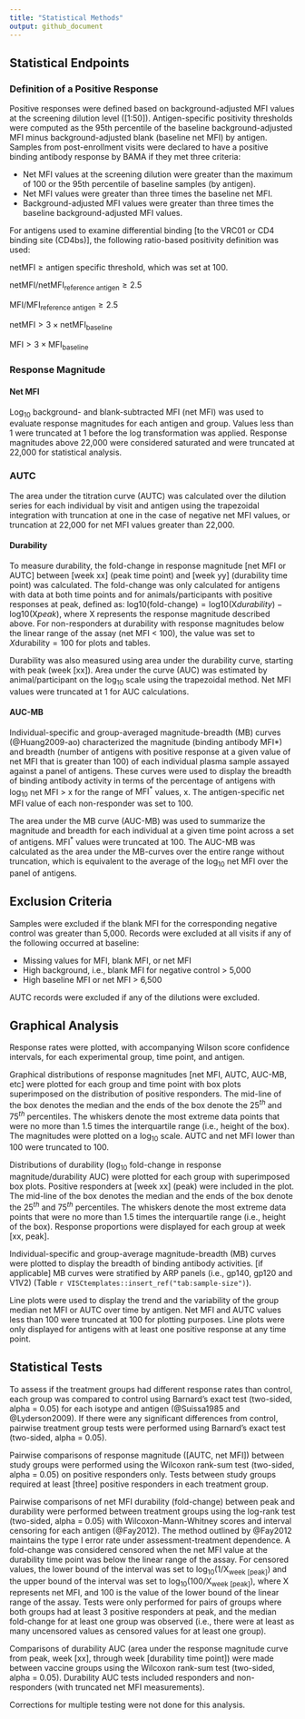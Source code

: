 ```yaml
---
title: "Statistical Methods"
output: github_document
---
```


<!-- background.md is generated from the RMARKDOWN file, background.Rmd.
Please edit that file. -->

<!-- this file was adapted from VISCtemplates {{pkg_ver}}. -->

## Statistical Endpoints

### Definition of a Positive Response

Positive responses were defined based on background-adjusted MFI values 
at the screening dilution level ([1:50]). 
Antigen-specific positivity thresholds were computed as the 95th percentile 
of the baseline background-adjusted MFI minus background-adjusted blank (baseline net MFI) 
by antigen. 
Samples from post-enrollment visits were declared to have a positive binding 
antibody response by BAMA if they met three criteria:

* Net MFI values at the screening dilution were greater than the maximum of 100 or 
the 95th percentile of baseline samples (by antigen).
* Net MFI values were greater than three times the baseline net MFI.
* Background-adjusted MFI values were greater than three times the baseline 
background-adjusted MFI values.

<!-- If you have differential binding antigens: -->
For antigens used to examine differential binding [to the VRC01 or CD4 binding site (CD4bs)], 
the following ratio-based positivity definition was used:

$\mathrm{net MFI} \ge \text{antigen specific threshold}$, which was set at 100.

$\mathrm{net MFI} / \mathrm{net MFI}_\mathrm{reference\ antigen} \ge 2.5$

$\mathrm{MFI} / \mathrm{MFI}_\mathrm{reference\ antigen} \ge 2.5$

$\mathrm{net MFI} > 3 \times \mathrm{net MFI}_\mathrm{baseline}$

$\mathrm{MFI} > 3 \times \mathrm{MFI}_\mathrm{baseline}$

<!-- Either in an antigen summary table or in this section, include information 
on antigen-specific positivity thresholds. -->

### Response Magnitude

#### Net MFI

Log$_{10}$ background- and blank-subtracted MFI (net MFI) was used to evaluate
response magnitudes for each antigen and group. 
Values less than 1 were truncated at 1 before the log transformation was applied. 
Response magnitudes above 22,000 were considered saturated and were truncated 
at 22,000 for statistical analysis.

### AUTC

The area under the titration curve (AUTC) was calculated over the dilution series 
for each individual by visit and antigen using the trapezoidal integration with 
truncation at one in the case of negative net MFI values, or truncation at 22,000 
for net MFI values greater than 22,000.

#### Durability

<!-- if you have durability time points -->

To measure durability, the fold-change in response magnitude [net MFI or AUTC] 
between [week xx] (peak time point) and [week yy] (durability time point) 
was calculated. 
The fold-change was only calculated for antigens with data at both time points 
and for animals/participants with positive responses at peak, 
defined as: 
$\mathrm{log}{10}\text{(fold-change)} = \mathrm{log}{10}\mathrm{(X}{durability}{)} - \mathrm{log}{10}\mathrm{(X}{peak}{)}$, 
where X represents the response magnitude described above. 
For non-responders at durability with response magnitudes below the linear range 
of the assay (net MFI < 100), the value was set to $X{\text{durability}} = 100$ 
for plots and tables.

<!--if you have multiple durability time points--> 

Durability was also measured using area under the durability curve, 
starting with peak (week [xx]). 
Area under the curve (AUC) was estimated by animal/participant on the log$_{10}$ 
scale using the trapezoidal method. 
Net MFI values were truncated at 1 for AUC calculations.

#### AUC-MB

<!-- if you have all antigens from an ARP (antigen reagent project) panel -->

Individual-specific and group-averaged magnitude-breadth (MB) curves (@Huang2009-ao) 
characterized the 
magnitude (binding antibody MFI\*) and 
breadth (number of antigens with positive response at a given value of net MFI that is greater than 100) 
of each individual plasma sample assayed against a panel of antigens. 
These curves were used to display the breadth of binding antibody activity in 
terms of the percentage of antigens with 
log$_{10}$ net MFI $>$ x for the range of $\mathrm{MFI}^{*}$ values, x. 
The antigen-specific net MFI value of each non-responder was set to 100.

The area under the MB curve (AUC-MB) was used to summarize the magnitude and 
breadth for each individual at a given time point across a set of antigens. 
$\mathrm{MFI}^{*}$ values were truncated at 100. 
The AUC-MB was calculated as the area under the MB-curves over the entire range 
without truncation, which is equivalent to the average of the log$_{10}$ net MFI 
over the panel of antigens.

<!-- If participants have filtered antigens in the panel, make sure to specify 
how missingness was handled. -->

## Exclusion Criteria

Samples were excluded if the blank MFI for the corresponding negative control 
was greater than 5,000. 
Records were excluded at all visits if any of the following occurred at baseline:

* Missing values for MFI, blank MFI, or net MFI
* High background, i.e., blank MFI for negative control > 5,000
* High baseline MFI or net MFI > 6,500

AUTC records were excluded if any of the dilutions were excluded.

## Graphical Analysis

Response rates were plotted, with accompanying Wilson score confidence intervals, 
for each experimental group, time point, and antigen.

Graphical distributions of response magnitudes [net MFI, AUTC, AUC-MB, etc] were 
plotted for each group and time point with box plots superimposed on the 
distribution of positive responders. The mid-line of the box denotes the median 
and the ends of the box denote the $25^{th}$ and $75^{th}$ percentiles. 
The whiskers denote the most extreme data points that were no more than 1.5 
times the interquartile range (i.e., height of the box). 
The magnitudes were plotted on a log$_{10}$ scale. AUTC and net MFI lower than 100 
were truncated to 100.

Distributions of durability (log$_{10}$ fold-change in response magnitude/durability AUC) 
were plotted for each group with superimposed box plots. 
Positive responders at [week xx] (peak) were included in the plot. 
The mid-line of the box denotes the median and the ends of the box denote the 
$25^{th}$ and $75^{th}$ percentiles. 
The whiskers denote the most extreme data points that were no more than 1.5 
times the interquartile range (i.e., height of the box). 
Response proportions were displayed for each group at week [xx, peak].

Individual-specific and group-average magnitude-breadth (MB) curves were plotted 
to display the breadth of binding antibody activities. 
[if applicable] MB curves were stratified by ARP panels (i.e., gp140, gp120 and V1V2) 
(Table `r VISCtemplates::insert_ref("tab:sample-size")`).

Line plots were used to display the trend and the variability of the group
median net MFI or AUTC over time by antigen. 
Net MFI and AUTC values less than 100 were truncated at 100 for plotting purposes. 
Line plots were only displayed for antigens with at least one positive response 
at any time point.

## Statistical Tests

To assess if the treatment groups had different response rates than control, 
each group was compared to control using Barnard’s exact test (two-sided, alpha = 0.05) 
for each isotype and antigen (@Suissa1985 and @Lyderson2009). 
If there were any significant differences from control, 
pairwise treatment group tests were performed using Barnard’s exact test 
(two-sided, alpha = 0.05).

Pairwise comparisons of response magnitude ([AUTC, net MFI]) between study groups 
were performed using the Wilcoxon rank-sum test (two-sided, alpha = 0.05) on 
positive responders only. Tests between study groups required at least [three] 
positive responders in each treatment group.

Pairwise comparisons of net MFI durability (fold-change) between peak and 
durability were performed between treatment groups using the log-rank test 
(two-sided, alpha = 0.05) with Wilcoxon-Mann-Whitney scores and interval 
censoring for each antigen (@Fay2012). 
The method outlined by @Fay2012 maintains the type I error rate under 
assessment-treatment dependence. 
A fold-change was considered censored when the net MFI value at the durability 
time point was below the linear range of the assay. 
For censored values, the lower bound of the interval was set to 
$\mathrm{log_{10}}$$\mathrm{(1/X_{\text{week [peak]}})}$ and 
the upper bound of the interval was set to 
$\mathrm{log_{10}}$$\mathrm{(100/X_{\text{week [peak]}})}$, 
where X represents net MFI, and 100 is the value of the lower bound of the linear 
range of the assay. 
Tests were only performed for pairs of groups where both groups had at least 3 
positive responders at peak, and the median fold-change for at least one group 
was observed (i.e., there were at least as many uncensored values as censored 
values for at least one group).

<!-- if you have multiple durability time points --> 
Comparisons of durability AUC (area under the response magnitude curve from 
peak, week [xx], through week [durability time point]) were made between
vaccine groups using the Wilcoxon rank-sum test (two-sided, alpha = 0.05). 
Durability AUC tests included responders and non-responders 
(with truncated net MFI measurements).

Corrections for multiple testing were not done for this analysis. 
<!-- If there were p-value adjustments, specify the method (i.e. FDR) and what 
grouping variables the adjustment will be made over (i.e. adjusting over antigens) -->
